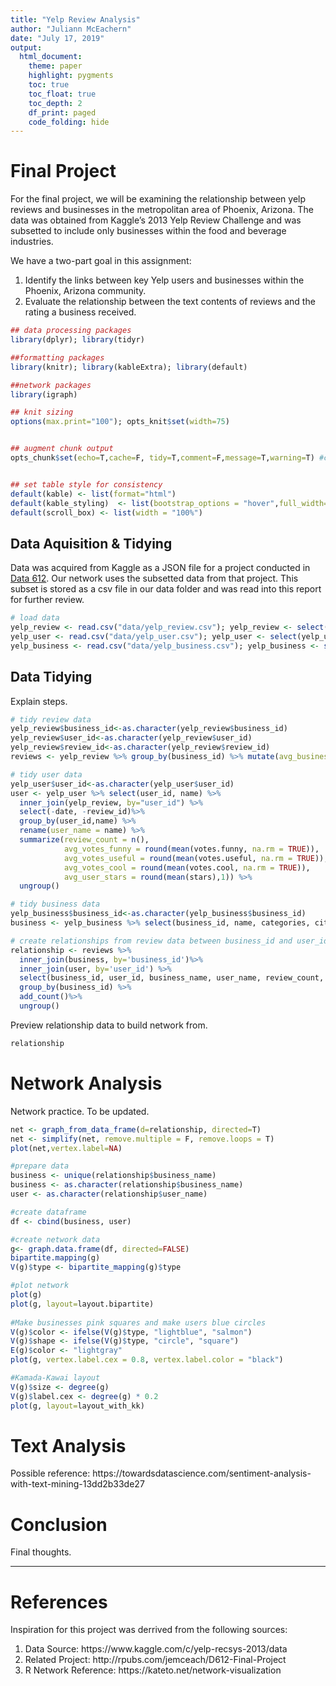 ```yaml
---
title: "Yelp Review Analysis"
author: "Juliann McEachern"
date: "July 17, 2019"
output: 
  html_document:
    theme: paper
    highlight: pygments
    toc: true
    toc_float: true
    toc_depth: 2
    df_print: paged
    code_folding: hide
---
```



# Final Project 

For the final project, we will be examining the relationship between yelp reviews and businesses in the metropolitan area of Phoenix, Arizona. The data was obtained from Kaggle's 2013 Yelp Review Challenge and was subsetted to include only businesses within the food and beverage industries.

We have a two-part goal in this assignment:

1.  Identify the links between key Yelp users and businesses within the Phoenix, Arizona community.  
2.  Evaluate the relationship between the text contents of reviews and the rating a business received. 

```r
## data processing packages
library(dplyr); library(tidyr)

##formatting packages
library(knitr); library(kableExtra); library(default)

##network packages
library(igraph)

## knit sizing
options(max.print="100"); opts_knit$set(width=75) 


## augment chunk output
opts_chunk$set(echo=T,cache=F, tidy=T,comment=F,message=T,warning=T) #change message/warning to F upon completion


## set table style for consistency
default(kable) <- list(format="html")
default(kable_styling)  <- list(bootstrap_options = "hover",full_width=T, font_size=10)
default(scroll_box) <- list(width = "100%")
```

## Data Aquisition & Tidying

Data was acquired from Kaggle as a JSON file for a project conducted in [Data 612](http://rpubs.com/jemceach/D212-Final-Project). Our network uses the subsetted data from that project. This subset is stored as a csv file in our data folder and was read into this report for further review.  

```r
# load data
yelp_review <- read.csv("data/yelp_review.csv"); yelp_review <- select(yelp_review,-X)
yelp_user <- read.csv("data/yelp_user.csv"); yelp_user <- select(yelp_user,-X)
yelp_business <- read.csv("data/yelp_business.csv"); yelp_business <- select(yelp_business,-X)
```

## Data Tidying

Explain steps. 

```r
# tidy review data
yelp_review$business_id<-as.character(yelp_review$business_id)
yelp_review$user_id<-as.character(yelp_review$user_id)
yelp_review$review_id<-as.character(yelp_review$review_id)
reviews <- yelp_review %>% group_by(business_id) %>% mutate(avg_business_stars = round(mean(stars))) 

# tidy user data
yelp_user$user_id<-as.character(yelp_user$user_id)
user <- yelp_user %>% select(user_id, name) %>% 
  inner_join(yelp_review, by="user_id") %>% 
  select(-date, -review_id)%>%
  group_by(user_id,name) %>% 
  rename(user_name = name) %>%
  summarize(review_count = n(), 
            avg_votes_funny = round(mean(votes.funny, na.rm = TRUE)), 
            avg_votes_useful = round(mean(votes.useful, na.rm = TRUE)), 
            avg_votes_cool = round(mean(votes.cool, na.rm = TRUE)), 
            avg_user_stars = round(mean(stars),1)) %>%
  ungroup()

# tidy business data
yelp_business$business_id<-as.character(yelp_business$business_id)
business <- yelp_business %>% select(business_id, name, categories, city, state, latitude, longitude) %>% rename(business_name = name)

# create relationships from review data between business_id and user_id
relationship <- reviews %>% 
  inner_join(business, by='business_id')%>%
  inner_join(user, by='user_id') %>%
  select(business_id, user_id, business_name, user_name, review_count, avg_business_stars) %>% 
  group_by(business_id) %>% 
  add_count()%>%
  ungroup()
```

Preview relationship data to build network from. 

```r
relationship
```


# Network Analysis

Network practice. To be updated.  

```r
net <- graph_from_data_frame(d=relationship, directed=T) 
net <- simplify(net, remove.multiple = F, remove.loops = T) 
plot(net,vertex.label=NA)
```

```r
#prepare data
business <- unique(relationship$business_name)
business <- as.character(relationship$business_name)
user <- as.character(relationship$user_name)

#create dataframe
df <- cbind(business, user)

#create network data
g<- graph.data.frame(df, directed=FALSE)
bipartite.mapping(g)
V(g)$type <- bipartite_mapping(g)$type 

#plot network
plot(g)
plot(g, layout=layout.bipartite)
 
#Make businesses pink squares and make users blue circles 
V(g)$color <- ifelse(V(g)$type, "lightblue", "salmon")
V(g)$shape <- ifelse(V(g)$type, "circle", "square")
E(g)$color <- "lightgray"
plot(g, vertex.label.cex = 0.8, vertex.label.color = "black")

#Kamada-Kawai layout
V(g)$size <- degree(g)
V(g)$label.cex <- degree(g) * 0.2
plot(g, layout=layout_with_kk)
```

# Text Analysis

Possible reference: https://towardsdatascience.com/sentiment-analysis-with-text-mining-13dd2b33de27

# Conclusion

Final thoughts. 

----------

# References

Inspiration for this project was derrived from the following sources: 

1.  Data Source: https://www.kaggle.com/c/yelp-recsys-2013/data
2.  Related Project: http://rpubs.com/jemceach/D612-Final-Project
3.  R Network Reference: https://kateto.net/network-visualization


